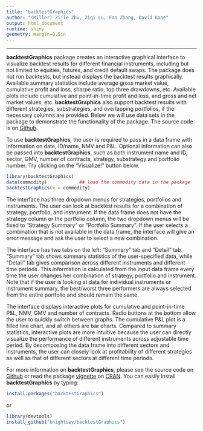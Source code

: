 ```yaml
---
title: "backtestGraphics"
author: "(Miller) Zijie Zhu, Ziqi Lu, Fan Zhang, David Kane"
output: html_document
runtime: shiny
geometry: margin=0.5in
---
```


---------------------------------------------------------------------------------



**backtestGraphics** package creates an interactive graphical interface to visualize backtest results for different financial instruments, including but not limited to equities, futures, and credit default swaps. The package does not run backtests, but instead displays the backtest results graphically. Available summary statistics include average gross market value, cumulative profit and loss, sharpe ratio, top three drawdowns, etc. Available plots include cumulative and point-in-time profit and loss, and gross and net market values, etc. **backtestGraphics** also support backtest results with different strategies, substrategies, and overlapping portfolios, if the necessary columns are provided. Below we will use data sets in the package to demonstrate the functionality of the package. The source code is on [Github](https://github.com/knightsay/backtestGraphics).

To use **backtestGraphics**, the user is required to pass in a data frame with information on date, ID/name, NMV and P&L. Optional information can also be passed into **backtestGraphics**, such as both instrument name and ID, sector, GMV, number of contracts, strategy, substrategy and portfolio number. Try clicking on the "Visualize!" button below.

```r
library(backtestGraphics)
data(commodity)            ## load the commodity data in the package
backtestGraphics(x = commodity)
```

The interface has three dropdown menus for strategies, portfolios and instruments. The user can look at backtest results for a combination of strategy, portfolio, and instrument. If the data frame does not have the strategy column or the portfolio column, the two dropdown menus will be fixed to "Strategy Summary" or "Portfolio Summary". If the user selects a combination that is not available in the data frame, the interface will
give an error message and ask the user to select a new combination. 

The interface has two tabs on the left: "Summary" tab and "Detail" tab. "Summary" tab shows summary statistics of the user-specified data, while "Detail" tab gives comparison across different instruments and different time periods. This information is calculated from the input data frame every time the user changes her combination of strategy, portfolio and instrument. Note that if the user is looking at data for individual instruments or instrument summary, the best/worst three performers are always selected from the entire portfolio and should remain the same.

The interface displays interactive plots for cumulative and point-in-time P&L, NMV, GMV and number of contracts. Radio buttons at the bottom allow the user to quickly switch between graphs. The cumulative P&L plot is a filled line chart, and all others are bar
charts. Compared to summary statistics, interactive plots are more intuitive because the user can directly visualize the performance of different instruments across adjustable time period. By decomposing the data frame into different sectors and instruments, the user can closely look at profitability of different strategies as well as that of
different sectors at different time periods. 

For more information on **backtestGraphics**, please see the source code on [Github](https://github.com/knightsay/backtestGraphics) or read the package [vignette](https://cran.r-project.org/web/packages/backtestGraphics/vignettes/backtestGraphics.pdf) on [CRAN](https://cran.r-project.org/web/packages/backtestGraphics/index.html). You can easily install **backtestGraphics** by typing:

```r
install.packages("backtestGraphics")
```
or
```r
library(devtools)
install_github("knightsay/backtestGraphics")
```